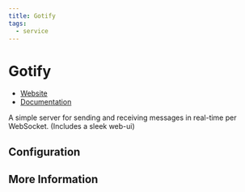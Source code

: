 ```yaml
---
title: Gotify
tags:
  - service
---
```


# Gotify

- [Website](https://gotify.net/)
- [Documentation](https://gotify.net/docs/)

A simple server for sending and receiving messages in real-time per WebSocket. (Includes a sleek web-ui)

## Configuration

## More Information
